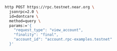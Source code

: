```bash
http POST https://rpc.testnet.near.org \
  jsonrpc=2.0 \
  id=dontcare \
  method=query \
  params:='{
    "request_type": "view_account",
    "finality": "final",
    "account_id": "account.rpc-examples.testnet"
  }'
```
